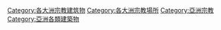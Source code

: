 [[Category:各大洲宗教建筑物|Category:各大洲宗教建筑物]]
[[Category:各大洲宗教場所|Category:各大洲宗教場所]]
[[Category:亞洲宗教|Category:亞洲宗教]]
[[Category:亞洲各類建築物|Category:亞洲各類建築物]]